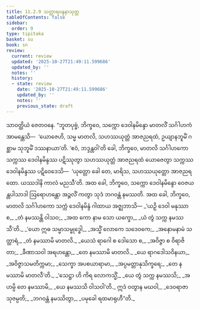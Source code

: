 ```yaml
---
title: 11.2.9 သတ္ထာရဝန္ဒနာသုတ္တ
tableOfContents: false
sidebar:
  order: 9
type: tipitaka
basket: su
book: sn
review:
  current: review
  updated: '2025-10-27T21:49:11.599686'
  updated_by: ''
  notes: ''
  history:
  - state: review
    date: '2025-10-27T21:49:11.599686'
    updated_by: ''
    notes: ''
    previous_state: draft
---
```



<ReviewStatus review={frontmatter.review} showDetails={true} />

<HypothesisAnnotation frontmatter={frontmatter} />

<DynamicBreadcrumb />

<Division number="265" book="sn" e="ch" v="18" p="319">

<Paragraph number="1664" book="sn">
သာဝတ္ထိယံ ဇေတဝနေ. “ဘူတပုဗ္ဗံ, ဘိက္ခဝေ, သက္ကော ဒေဝါနမိန္ဒော မာတလိံ သင်္ဂါဟကံ အာမန္တေသိ—  ‘ယောဇေဟိ, သမ္မ မာတလိ, သဟဿယုတ္တံ အာဇညရထံ, ဥယျာနဘူမိံ ဂစ္ဆာမ သုဘူမိံ ဒဿနာယာ’တိ. ‘ဧဝံ, ဘဒ္ဒန္တဝါ’တိ ခေါ, ဘိက္ခဝေ, မာတလိ သင်္ဂါဟကော သက္ကဿ ဒေဝါနမိန္ဒဿ ပဋိဿုတွာ သဟဿယုတ္တံ အာဇညရထံ ယောဇေတွာ သက္ကဿ ဒေဝါနမိန္ဒဿ ပဋိဝေဒေသိ—  ‘ယုတ္တော ခေါ တေ, မာရိသ, သဟဿယုတ္တော အာဇညရထော. ယဿဒါနိ ကာလံ မညသီ’တိ. အထ ခေါ, ဘိက္ခဝေ, သက္ကော ဒေဝါနမိန္ဒော ဝေဇယန္တပါသာဒါ ဩရောဟန္တော အဉ္ဇလိံ ကတွာ သုဒံ ဘဂဝန္တံ နမဿတိ. အထ ခေါ, ဘိက္ခဝေ, မာတလိ သင်္ဂါဟကော သက္ကံ ဒေဝါနမိန္ဒံ ဂါထာယ အဇ္ဈဘာသိ—
</Paragraph>

<Paragraph number="1665" type="verses" book="sn">
_‘ယဉှိ ဒေဝါ မနုဿာ စ,_  
_တံ နမဿန္တိ ဝါသဝ;_  
_အထ ကော နာမ သော ယက္ခော,_  
_ယံ တွံ သက္က နမဿသီ’တိ._  

</Paragraph>

<Paragraph number="1666" type="verses" book="sn">
_‘ယော ဣဓ သမ္မာသမ္ဗုဒ္ဓေါ,_  
_အသ္မိံ လောကေ သဒေဝကေ;_  
_အနောမနာမံ သတ္ထာရံ,_  
_တံ နမဿာမိ မာတလိ._  

</Paragraph>

<Paragraph number="1667" type="verses" book="sn">
_ယေသံ ရာဂေါ စ ဒေါသော စ,_  
_အဝိဇ္ဇာ စ ဝိရာဇိတာ;_  
_ခီဏာသဝါ အရဟန္တော,_  
_တေ နမဿာမိ မာတလိ._  

</Paragraph>

<Paragraph number="1668" type="verses" book="sn">
_ယေ ရာဂဒေါသဝိနယာ,_  
_အဝိဇ္ဇာသမတိက္ကမာ;_  
_သေက္ခာ အပစယာရာမာ,_  
_အပ္ပမတ္တာနုသိက္ခရေ;_  
_တေ နမဿာမိ မာတလီ’တိ._  

</Paragraph>

<Paragraph number="1669" type="verses" book="sn">
_‘သေဋ္ဌာ ဟိ ကိရ လောကသ္မိံ,_  
_ယေ တွံ သက္က နမဿသိ;_  
_အဟမ္ပိ တေ နမဿာမိ,_  
_ယေ နမဿသိ ဝါသဝါ’တိ._  

</Paragraph>

<Paragraph number="1670" type="verses" book="sn">
ဣဒံ ဝတွာန မဃဝါ,_  
_ဒေဝရာဇာ သုဇမ္ပတိ;_  
_ဘဂဝန္တံ နမဿိတွာ,_  
_ပမုခေါ ရထမာရုဟီ”တိ._
</Paragraph>
</Division>
